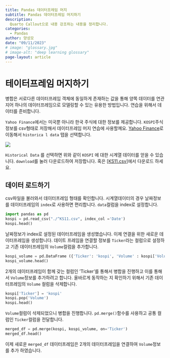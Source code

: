 ```yaml
---
title: Pandas 데이터프레임 머지
subtitle: Pandas 데이터프레임 머지하기
description:
  Quarto Callout으로 내용 강조하는 내용을 정리합니다.
categories:
  - Pandas
author: 양성모
date: "09/11/2023"
# image: "glossary.jpg"
# image-alt: "deep learning glossary"
page-layout: article
---
```


# 테이터프레임 머지하기

병합은 서로다른 데이터프레임 객체에 동일하게 존재하는 값을 통해 양쪽 데이터를 연관 지어 하나의 데이터프레임으로 모델링할 수 있는 유용한 방법입니다. 연습을 위해서 데이터를 준비합니다.

`Yahoo Finance`에서는 미국뿐 아니라 한국 주식에 대한 정보를 제공합니다. `KOSPI`주식 정보를 csv형태로 저장해서 데이터프레임 머지 연습에 사용할께요. [Yahoo Finance](https://finance.yahoo.com/quote/%5EKS11?p=%5EKS11&.tsrc=fin-srch)로 이동해서 `historica l data` 탭을 선택합니다.

![](images/paste-1.png)

`Historical Data` 를 선택하면 위와 같이 `KOSPI` 에 대한 시계열 데이터를 얻을 수 있습니다. `download`를 눌러 다운로드하여 저장합니다. 혹은 [[KS11.csv](./%5EKS11.csv)]에서 다운로드 하세요.

## 데이터 로드하기

csv파일을 불러와서 데이터프레임 형태를 확인합니다. 시계열데이터의 경우 날짜정보를 데이터프레임의 `index`로 사용하면 편리합니다. `data`컬럼을 index로 설정합니다.
``` python
import pandas as pd
kospi = pd.read_csv("./^KS11.csv", index_col ='Date')
kospi.head()
```

날짜정보가 index로 설정된 데이터프레임을 생성했습니다. 이제 연결을 위한 새로운 데이터프레임을 생성합니다. 데이트 프레임을 연결할 정보를 `Ticker`라는 컬럼으로 설정하고 기존 데이터프레임의 `Volume`컬럼을 추가합니다.

``` python
kospi_volume = pd.DataFrame ({'Ticker': 'kospi', 'Volume' : kospi['Volume']})
kospi_volume.head()
```

2개의 데이터프레임이 함께 갖는 컬럼인 'Ticker'를 통해서 병합을 진행하고 이를 통해서 `Volume`정보를 추가하려고 합니다. 올바르게 동작하는 지 확인하기 위해서 기존 데이터프레임의 `Volume` 컬럼을 삭제합니다.

``` python
kospi['Ticker'] = 'kospi'
kospi.pop('Volume')
kospi.head()
```

`Volume`컬럼이 삭제되었으니 병합을 진행합니다. `pd.merge()`함수를 사용하고 공통 컬럼인 `Ticker`컬럼을 전달합니다.

``` python
merged_df = pd.merge(kospi, kospi_volume, on='Ticker')
merged_df.head()
```

이제 새로운 `merged_df` 데이터프레임은 2개의 데이터프레임을 연결하여 `Volume`정보를 추가 하였습니다.